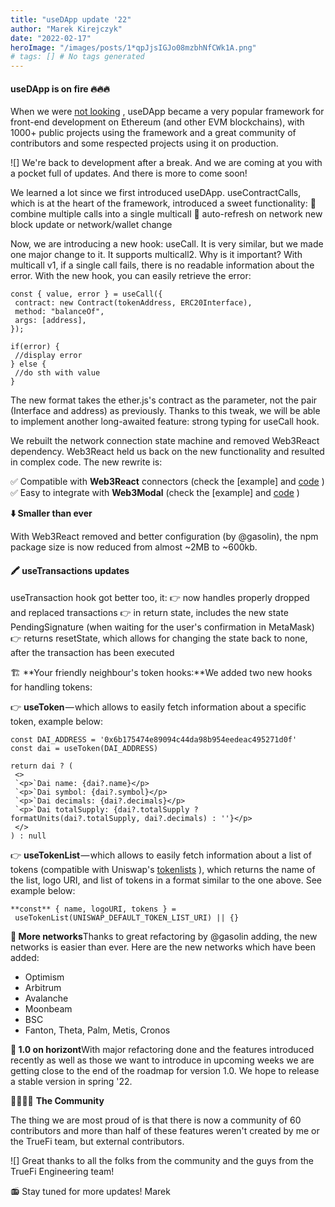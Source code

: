 ```yaml
---
title: "useDApp update '22"
author: "Marek Kirejczyk"
date: "2022-02-17"
heroImage: "/images/posts/1*qpJjsIGJo08mzbhNfCWk1A.png"
# tags: [] # No tags generated
---
```


#### useDApp is on fire 🔥🔥🔥
When we were [ not looking](https://medium.com/truefieng/introducing-truefi-engineering-8bd0c4b20e7f) , useDApp became a very popular framework for front-end development on Ethereum (and other EVM blockchains), with 1000+ public projects using the framework and a great community of contributors and some respected projects using it on production.

![]
We're back to development after a break. And we are coming at you with a pocket full of updates. And there is more to come soon!

We learned a lot since we first introduced useDApp. useContractCalls, which is at the heart of the framework, introduced a sweet functionality:
🔢 combine multiple calls into a single multicall 
🔄 auto-refresh on network new block update or network/wallet change

Now, we are introducing a new hook: useCall. It is very similar, but we made one major change to it. It supports multicall2. Why is it important? With multicall v1, if a single call fails, there is no readable information about the error. With the new hook, you can easily retrieve the error:


```
const { value, error } = useCall({
 contract: new Contract(tokenAddress, ERC20Interface),
 method: "balanceOf",
 args: [address],
});
```

```
if(error) {
 //display error
} else {
 //do sth with value
}
```
The new format takes the ether.js's contract as the parameter, not the pair (Interface and address) as previously. Thanks to this tweak, we will be able to implement another long-awaited feature: strong typing for useCall hook.

We rebuilt the network connection state machine and removed Web3React dependency. Web3React held us back on the new functionality and resulted in complex code. The new rewrite is:

✅ Compatible with **Web3React** connectors (check the [example]
and [code](https://github.com/EthWorks/useDApp/blob/c70a76e91918a5501169fd64c5d0893a01803cd4/packages/example/src/components/account/Web3ReactConnectorButton.tsx) )
✅ Easy to integrate with **Web3Modal** (check the [example]
and [code](https://github.com/EthWorks/useDApp/blob/6b90cbaa395f26d5c49acbdf0388e1756c15809e/packages/example/src/components/account/Web3ModalButton.tsx) )

**⬇️ Smaller than ever**

With Web3React removed and better configuration (by @gasolin), the npm package size is now reduced from almost ~2MB to ~600kb.

#### 🖍 useTransactions updates
useTransaction hook got better too, it:
👉 now handles properly dropped and replaced transactions
👉 in return state, includes the new state PendingSignature (when waiting for the user's confirmation in MetaMask)
👉 returns resetState, which allows for changing the state back to none, after the transaction has been executed

🏗 **Your friendly neighbour's token hooks:**We added two new hooks for handling tokens:

👉 **useToken** — which allows to easily fetch information about a specific token, example below:


```
const DAI_ADDRESS = '0x6b175474e89094c44da98b954eedeac495271d0f'
const dai = useToken(DAI_ADDRESS)
```

```
return dai ? (
 <>
 `<p>`Dai name: {dai?.name}</p>
 `<p>`Dai symbol: {dai?.symbol}</p>
 `<p>`Dai decimals: {dai?.decimals}</p>
 `<p>`Dai totalSupply: {dai?.totalSupply ? formatUnits(dai?.totalSupply, dai?.decimals) : ''}</p>
 </>
) : null
```
👉 **useTokenList** — which allows to easily fetch information about a list of tokens (compatible with Uniswap's [tokenlists](https://uniswap.org/blog/token-lists) ), which returns the name of the list, logo URI, and list of tokens in a format similar to the one above. See example below:


```
**const** { name, logoURI, tokens } = 
 useTokenList(UNISWAP_DEFAULT_TOKEN_LIST_URI) || {}
```
**🔌 More networks**Thanks to great refactoring by @gasolin adding, the new networks is easier than ever. Here are the new networks which have been added:

- Optimism
- Arbitrum
- Avalanche
- Moonbeam
- BSC
- Fanton, Theta, Palm, Metis, Cronos

**🏁 1.0 on horizont**With major refactoring done and the features introduced recently as well as those we want to introduce in upcoming weeks we are getting close to the end of the roadmap for version 1.0. We hope to release a stable version in spring '22.

👨‍👩‍👧‍👧 **The Community**

The thing we are most proud of is that there is now a community of 60 contributors and more than half of these features weren't created by me or the TrueFi team, but external contributors.

![]
Great thanks to all the folks from the community and the guys from the TrueFi Engineering team!

📻 Stay tuned for more updates!
Marek